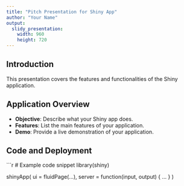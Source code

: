 ```yaml
---
title: "Pitch Presentation for Shiny App"
author: "Your Name"
output: 
  slidy_presentation:
    width: 960
    height: 720
---
```


## Introduction

This presentation covers the features and functionalities of the Shiny application.

## Application Overview

- **Objective**: Describe what your Shiny app does.
- **Features**: List the main features of your application.
- **Demo**: Provide a live demonstration of your application.

## Code and Deployment

```r
# Example code snippet
library(shiny)

shinyApp(
  ui = fluidPage(...),
  server = function(input, output) {
    ...
  }
)
